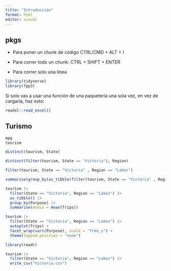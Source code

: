 ```yaml
---
title: "Introducción"
format: html
editor: visual
---
```


## pkgs

-   Para poner un chunk de código CTRL/CMD + ALT + I

-   Para correr todo un chunk: CTRL + SHIFT + ENTER

-   Para correr solo una línea

```r
library(tidyverse)
library(fpp3)
```

Si solo vas a usar una función de una paquetería una sola vez, en vez de cargarla, haz esto:

```r
readxl::read_excel()
```

## Turismo

```r
mpg
tourism
```

```r
distinct(tourism, State)
```

```r
distinct(filter(tourism, State == "Victoria"), Region)
```

```r
filter(tourism, State == "Victoria" , Region == "Lakes")
```

```r
summarise(group_by(as_tibble(filter(tourism, State == "Victoria" , Region == "Lakes")),Purpose), media = mean(Trips))
```

```r
tourism |> 
  filter(State == "Victoria", Region == "Lakes") |> 
  as_tibble() |> 
  group_by(Purpose) |> 
  summarise(media = mean(Trips))
```

```r
tourism |> 
  filter(State == "Victoria", Region == "Lakes") |> 
  autoplot(Trips) +
  facet_wrap(vars(Purpose), scale = "free_y") + 
  theme(legend.position = "none")
```

```r
library(readr)
```

```r
tourism |> 
  filter(State == "Victoria", Region == "Lakes") |>
  write_csv("Victoria.csv")
```
